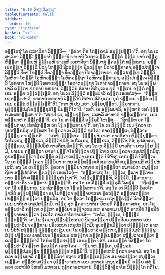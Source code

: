 ```yaml
---
title: "6.18 ລິຈ຺ຉວີວຕ຺ຖຸ"
tableOfContents: false
sidebar:
  order: 10
type: "tipitaka"
basket: "vi"
book: "vi-maha"
---
```



<DynamicBreadcrumb />

<Division number="289" book="vi-maha">

<Paragraph number="1313" book="vi-maha">
ອສ຺ໂສສຸໍ ໂຂ ເວສາລິກາ ລິຈ຺ຉວີ—  “ຠຄວາ ກິຣ ໂກຏິຄາມໍ ອນຸປ຺ປຕ຺ໂຕ”ຕິ. ອຖ ໂຂ ເວສາລິກາ ລິຈ຺ຉວີ ຠທ຺ຣານິ ຠທ຺ຣານິ ຍານານິ ໂຍຊາເປຕ຺ວາ ຠທ຺ຣໍ ຠທ຺ຣໍ ຍານໍ ອຠິຣຸຫິຕ຺ວາ ຠທ຺ເຣຫິ ຠທ຺ເຣຫິ ຍາເນຫິ ເວສາລິຍາ ນິຍ຺ຍາສຸໍ ຠຄວນ຺ຕໍ ທສ຺ສນາຍ. ອປ຺ເປກຈ຺ເຈ ລິຈ຺ຉວີ ນີລາ ໂຫນ຺ຕິ ນີລວຓ຺ຓາ ນີລວຕ຺ຖາ ນີລາລງ຺ກາຣາ, ອປ຺ເປກຈ຺ເຈ ລິຈ຺ຉວີ ປີຕາ ໂຫນ຺ຕິ ປີຕວຓ຺ຓາ ປີຕວຕ຺ຖາ ປີຕາລງ຺ກາຣາ, ອປ຺ເປກຈ຺ເຈ ລິຈ຺ຉວີ ໂລຫິຕາ ໂຫນ຺ຕິ ໂລຫິຕວຓ຺ຓາ ໂລຫິຕວຕ຺ຖາ ໂລຫິຕາລງ຺ກາຣາ, ອປ຺ເປກຈ຺ເຈ ລິຈ຺ຉວີ ໂອທາຕາ ໂຫນ຺ຕິ ໂອທາຕວຓ຺ຓາ ໂອທາຕວຕ຺ຖາ ໂອທາຕາລງ຺ກາຣາ. ອຖ ໂຂ ອມ຺ພປາລີ ຄຓິກາ ທຫຣານໍ ທຫຣານໍ ລິຈ຺ຉວີນໍ ອີສາຍ ອີສໍ ຍຸເຄນ ຍຸຄໍ ຈກ຺ເກນ ຈກ຺ກໍ ອກ຺ເຂນ ອກ຺ຂໍ ປຏິວຏ຺ເຏສິ. ອຖ ໂຂ ເຕ ລິຈ຺ຉວີ ອມ຺ພປາລິໍ ຄຓິກໍ ເອຕທໂວຈຸໍ—  “ກິສ຺ສ, ເຊ ອມ຺ພປາລິ, ທຫຣານໍ ທຫຣານໍ ລິຈ຺ຉວີນໍ ອີສາຍ ອີສໍ ຍຸເຄນ ຍຸຄໍ ຈກ຺ເກນ ຈກ຺ກໍ ອກ຺ເຂນ ອກ຺ຂໍ ປຏິວຏ຺ເຏສີ”ຕິ? “ຕຖາ ຫິ ປນ ມຍາ, ອຍ຺ຍປຸຕ຺ຕາ, ສ຺ວາຕນາຍ ພຸທ຺ຘປ຺ປມຸໂຂ ຠິກ຺ຂຸສໍໂຆ ນິມນ຺ຕິໂຕ”ຕິ. “ເທຫິ, ເຊ ອມ຺ພປາລິ, ອມ຺ຫາກໍ ເອຕໍ ຠຕ຺ຕໍ ສຕສຫສ຺ເສນາ”ຕິ. “ສເຈປິ ເມ, ອຍ຺ຍປຸຕ຺ຕາ, ເວສາລິໍ ສາຫາຣໍ ທຊ຺ເຊຍ຺ຍາຖ, ເນວ ທຊ຺ຊາຫໍ ຕໍ ຠຕ຺ຕນ຺”ຕິ. ອຖ ໂຂ ເຕ ລິຈ຺ຉວີ ອງ຺ຄຸລິໍ ໂຜເຏສຸໍ—  “ຊິຕມ຺ຫ ວຕ ໂຠ ອມ຺ພກາຍ, ປຣາຊິຕມ຺ຫ ວຕ ໂຠ ອມ຺ພກາຍາ”ຕິ. ອຖ ໂຂ ເຕ ລິຈ຺ຉວີ ເຍນ ຠຄວາ ເຕນຸປສງ຺ກມິໍສຸ. ອທ຺ທສາ ໂຂ ຠຄວາ ເຕ ລິຈ຺ຉວີ ທູຣໂຕວ ອາຄຈ຺ຉນ຺ເຕ, ທິສ຺ວານ ຠິກ຺ຂູ ອາມນ຺ເຕສິ—  “ເຍຫິ, ຠິກ຺ຂເວ, ຠິກ຺ຂູຫິ ເທວາ ຕາວຕິໍສາ ອທິຏ຺ຐປຸພ຺ພາ, ໂອໂລເກຖ, ຠິກ຺ຂເວ, ລິຈ຺ຉວີປຣິສໍ; ອປໂລເກຖ, ຠິກ຺ຂເວ, ລິຈ຺ຉວີປຣິສໍ; ອຸປສໍຫຣຖ, ຠິກ຺ຂເວ, ລິຈ຺ຉວີປຣິສໍ ຕາວຕິໍສປຣິສນ຺”ຕິ.
</Paragraph>

<Paragraph number="1314" book="vi-maha">
ອຖ ໂຂ ເຕ ລິຈ຺ຉວີ ຍາວຕິກາ ຍານສ຺ສ ຠູມິ, ຍາເນນ ຄນ຺ຕ຺ວາ ຍານາ ປຈ຺ໂຈໂຣຫິຕ຺ວາ ປຕ຺ຕິກາວ ເຍນ ຠຄວາ ເຕນຸປສງ຺ກມິໍສຸ; ອຸປສງ຺ກມິຕ຺ວາ ຠຄວນ຺ຕໍ ອຠິວາເທຕ຺ວາ ເອກມນ຺ຕໍ ນິສີທິໍສຸ. ເອກມນ຺ຕໍ ນິສິນ຺ເນ ໂຂ ເຕ ລິຈ຺ຉວີ ຠຄວາ ຘມ຺ມິຍາ ກຖາຍ ສນ຺ທສ຺ເສສິ ສມາທເປສິ ສມຸຕ຺ເຕເຊສິ ສມ຺ປຫໍເສສິ. ອຖ ໂຂ ເຕ ລິຈ຺ຉວີ, ຠຄວຕາ ຘມ຺ມິຍາ ກຖາຍ ສນ຺ທສ຺ສິຕາ ສມາທປິຕາ ສມຸຕ຺ເຕຊິຕາ ສມ຺ປຫໍສິຕາ ຠຄວນ຺ຕໍ ເອຕທໂວຈຸໍ—  “ອຘິວາເສຕຸ ໂນ, ຠນ຺ເຕ, ຠຄວາ ສ຺ວາຕນາຍ ຠຕ຺ຕໍ ສທ຺ຘິໍ ຠິກ຺ຂຸສໍເຆນາ”ຕິ. “ອຘິວຸຏ຺ໂຐມ຺ຫິ, ລິຈ຺ຉວີ, ສ຺ວາຕນາຍ ອມ຺ພປາລິຍາ ຄຓິກາຍ ຠຕ຺ຕນ຺”ຕິ. ອຖ ໂຂ ເຕ ລິຈ຺ຉວີ ອງ຺ຄຸລິໍ ໂຜເຏສຸໍ—  “ຊິຕມ຺ຫ ວຕ ໂຠ ອມ຺ພກາຍ, ປຣາຊິຕມ຺ຫ ວຕ ໂຠ ອມ຺ພກາຍາ”ຕິ. ອຖ ໂຂ ເຕ ລິຈ຺ຉວີ ຠຄວໂຕ ຠາສິຕໍ ອຠິນນ຺ທິຕ຺ວາ ອນຸໂມທິຕ຺ວາ ອຸຏ຺ຐາຍາສນາ ຠຄວນ຺ຕໍ ອຠິວາເທຕ຺ວາ ປທກ຺ຂິຓໍ ກຕ຺ວາ ປກ຺ກມິໍສຸ.
</Paragraph>

<Paragraph number="1315" book="vi-maha">
ອຖ ໂຂ ຠຄວາ ໂກຏິຄາເມ ຍຖາຠິຣນ຺ຕໍ ວິຫຣິຕ຺ວາ ເຍນ ນາຕິກາ ເຕນຸປສງ຺ກມິ. ຕຕ຺ຣ ສຸທໍ ຠຄວາ ນາຕິເກ ວິຫຣຕິ ຄິຎ຺ຊກາວສເຖ. ອຖ ໂຂ ອມ຺ພປາລີ ຄຓິກາ ຕສ຺ສາ ຣຕ຺ຕິຍາ ອຈ຺ຈເຍນ ສເກ ອາຣາເມ ປຓີຕໍ ຂາທນີຍໍ ໂຠຊນີຍໍ ປຏິຍາທາເປຕ຺ວາ ຠຄວໂຕ ກາລໍ ອາໂຣຈາເປສິ—  “ກາໂລ, ຠນ຺ເຕ, ນິຏ຺ຐິຕໍ ຠຕ຺ຕນ຺”ຕິ. ອຖ ໂຂ ຠຄວາ ປຸພ຺ພຓ຺ຫສມຍໍ ນິວາເສຕ຺ວາ ປຕ຺ຕຈີວຣມາທາຍ ເຍນ ອມ຺ພປາລິຍາ ຄຓິກາຍ ປຣິເວສນາ ເຕນຸປສງ຺ກມິ; ອຸປສງ຺ກມິຕ຺ວາ ປຎ຺ຎຕ຺ເຕ ອາສເນ ນິສີທິ ສທ຺ຘິໍ ຠິກ຺ຂຸສໍເຆນ. ອຖ ໂຂ ອມ຺ພປາລີ ຄຓິກາ ພຸທ຺ຘປ຺ປມຸຂໍ ຠິກ຺ຂຸສໍຆໍ ປຓີເຕນ ຂາທນີເຍນ ໂຠຊນີເຍນ ສຫຕ຺ຖາ ສນ຺ຕປ຺ເປຕ຺ວາ ສມ຺ປວາເຣຕ຺ວາ ຠຄວນ຺ຕໍ ຠຸຕ຺ຕາວິໍ ໂອນີຕປຕ຺ຕປາຓິໍ ເອກມນ຺ຕໍ ນິສີທິ. ເອກມນ຺ຕໍ ນິສິນ຺ນາ ໂຂ ອມ຺ພປາລີ ຄຓິກາ ຠຄວນ຺ຕໍ ເອຕທໂວຈ—  “ອິມາຫໍ, ຠນ຺ເຕ, ອມ຺ພວນໍ ພຸທ຺ຘປ຺ປມຸຂສ຺ສ ຠິກ຺ຂຸສໍຆສ຺ສ ທມ຺ມີ”ຕິ. ປຏິຄ຺ຄເຫສິ ຠຄວາ ອາຣາມໍ. ອຖ ໂຂ ຠຄວາ ອມ຺ພປາລິໍ ຄຓິກໍ ຘມ຺ມິຍາ ກຖາຍ ສນ຺ທສ຺ເສຕ຺ວາ ສມາທເປຕ຺ວາ ສມຸຕ຺ເຕເຊຕ຺ວາ ສມ຺ປຫໍເສຕ຺ວາ ອຸຏ຺ຐາຍາສນາ ເຍນ ມຫາວນໍ ເຕນຸປສງ຺ກມິ. ຕຕ຺ຣ ສຸທໍ ຠຄວາ ເວສາລິຍໍ ວິຫຣຕິ ມຫາວເນ ກູຏາຄາຣສາລາຍໍ.

</Paragraph>
</Division>

<Paragraph number="1316" type="center" book="vi-maha">
ລິຈ຺ຉວິຠາຓວາໂຣ ນິຏ຺ຐິໂຕ ຕຕິໂຍ.
</Paragraph>